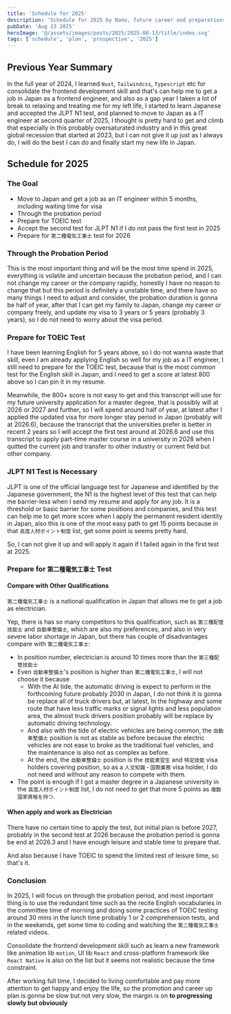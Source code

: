 ```yaml
---
title: 'Schedule for 2025'
description: 'Schedule for 2025 by Nano, future career and preparations for full year'
pubDate: 'Aug 13 2025'
heroImage: '@/assets/images/posts/2025/2025-08-13/title/index.svg'
tags: ['schedule', 'plan', 'prospective', '2025']
---
```



## Previous Year Summary

In the full year of 2024, I learned `Nuxt`, `Tailwindcss`, `Typescript` etc for consolidate the frontend development skill and that's can help me to get a job in Japan as a frontend engineer, and also as a gap year I taken a lot of break to relaxing and treating me for my left life, I started to learn Japanese and accepted the JLPT N1 test, and planned to move to Japan as a IT engineer at second quarter of 2025, I thought is pretty hard to get and climb that especially in this probably oversaturated industry and in this great global recession that started at 2023, but I can not give it up just as I always do, I will do the best I can do and finally start my new life in Japan.

## Schedule for 2025

### The Goal

<Alert>
  <ul>
    <li>
      Move to Japan and get a job as an IT engineer within 5 months, including
      waiting time for visa
    </li>
    <li>Through the probation period</li>
    <li>Prepare for TOEIC test</li>
    <li>
      Accept the second test for JLPT N1 if I do not pass the first test in 2025
    </li>
    <li>
      Prepare for <code>第二種電気工事士</code> test for 2026
    </li>
  </ul>
</Alert>

### Through the Probation Period

This is the most important thing and will be the most time spend in 2025, everything is volatile and uncertain because the probation period, and I can not change my career or the company rapidly, honestly I have no reason to change that but this period is definitely a unstable time, and there have so many things I need to adjust and consider, the probation duration is gonna be half of year, after that I can get my family to Japan, change my career or company freely, and update my visa to 3 years or 5 years (probably 3 years), so I do not need to worry about the visa period.

### Prepare for TOEIC Test

I have been learning English for 5 years above, so I do not wanna waste that skill, even I am already applying English so well for my job as a IT engineer, I still need to prepare for the TOEIC test, because that is the most common test for the English skill in Japan, and I need to get a score at latest 800 above so I can pin it in my resume.

Meanwhile, the 800+ score is not easy to get and this transcript will use for my future university application for a master degree, that is possibly will at 2026 or 2027 and further, so I will spend around half of year, at latest after I applied the updated visa for more longer stay period in Japan (probably will at 2026.6), because the transcript that the universities prefer is better in recent 2 years so I will accept the first test around at 2026.6 and use this transcript to apply part-time master course in a university in 2028 when I quitted the current job and transfer to other industry or current field but other company.

### JLPT N1 Test is Necessary

JLPT is one of the official language test for Japanese and identified by the Japanese government, the N1 is the highest level of this test that can help me barrier-less when I send my resume and apply for any job. It is a threshold or basic barrier for some positions and companies, and this test can help me to get more score when I apply the permanent resident identity in Japan, also this is one of the most easy path to get 15 points because in that `高度人材ポイント制度` list, get some point is seems pretty hard.

So, I can not give it up and will apply it again if I failed again in the first test at 2025.

### Prepare for `第二種電気工事士` Test

#### Compare with Other Qualifications

`第二種電気工事士` is a national qualification in Japan that allows me to get a job as electrician.

Yep, there is has so many competitors to this qualification, such as `第三種配管技能士` and `自動車整備士`, which are also my preferences, and also in very severe labor shortage in Japan, but there has couple of disadvantages compare with `第二種電気工事士`:

- In position number, electrician is around 10 times more than the `第三種配管技能士`
- Even `自動車整備士`'s position is higher than `第二種電気工事士`, I will not choose it because
  - With the AI tide, the automatic driving is expect to perform in the forthcoming future probably 2030 in Japan, I do not think it is gonna be replace all of truck drivers but, at latest, In the highway and some route that have less traffic marks or signal lights and less population area, the almost truck drivers position probably will be replace by automatic driving technology.
  - And also with the tide of electric vehicles are being common, the `自動車整備士` position is not as stable as before because the electric vehicles are not ease to broke as the traditional fuel vehicles, and the maintenance is also not as complex as before.
  - At the end, the `自動車整備士` position is the `技能実習生` and `特定技能` visa holders covering position, so as a `人文知識・国際業務` visa holder, I do not need and without any reason to compete with them.
- The point is enough if I got a master degree in a Japanese university in the `高度人材ポイント制度` list, I do not need to get that more 5 points as `複数国家資格を持つ`.

#### When apply and work as Electrician

There have no certain time to apply the test, but initial plan is before 2027, probably in the second test at 2026 because the probation period is gonna be end at 2026.3 and I have enough leisure and stable time to prepare that.

And also because I have TOEIC to spend the limited rest of leisure time, so that's it.

### Conclusion

In 2025, I will focus on through the probation period, and most important thing is to use the redundant time such as the recite English vocabularies in the committee time of morning and doing some practices of TOEIC testing around 30 mins in the lunch time probably 1 or 2 comprehension tests, and in the weekends, get some time to coding and watching the `第二種電気工事士` related videos.

Consolidate the frontend development skill such as learn a new framework like animation lib `motion`, UI lib `React` and cross-platform framework like `React Native` is also on the list but it seems not realistic because the time constraint.

After working full time, I decided to living comfortable and pay more attention to get happy and enjoy the life, so the promotion and career up plan is gonna be slow but not very slow, the margin is on **to progressing slowly but obviously**
